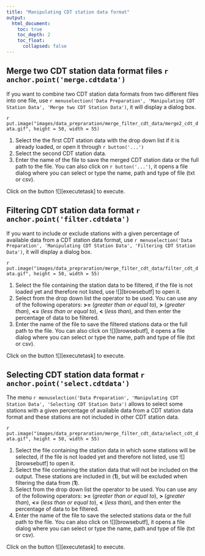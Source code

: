 ```yaml
---
title: "Manipulating CDT station data format"
output:
  html_document:
    toc: true
    toc_depth: 2
    toc_float:
      collapsed: false
---
```


## Merge two CDT station data format files `r anchor.point('merge.cdtdata')`

If you want to combine two CDT station data formats from two different files into one file, use `r menuselection('Data Preparation', 'Manipulating CDT Station Data', 'Merge two CDT Station Data')`, it will display a dialog box.

`r put.image("images/data_prepraration/merge_filter_cdt_data/merge2_cdt_data.gif", height = 50, width = 55)`

1. Select the the first CDT station data with the drop down list if it is already loaded, or open it through `r button('...')`
2. Select the second CDT station data.
3. Enter the name of the file to save the merged CDT station data or the full path to the file. You can also click on `r button('...')`, it opens a file dialog where you can select or type the name, path and type of file (txt or csv).

Click on the button ![][executetask] to execute. 

## Filtering CDT station data format `r anchor.point('filter.cdtdata')`

If you want to include or exclude stations with a given percentage of available data from a CDT station data format, use `r menuselection('Data Preparation', 'Manipulating CDT Station Data', 'Filtering CDT Station Data')`, it will display a dialog box.

`r put.image("images/data_prepraration/merge_filter_cdt_data/filter_cdt_data.gif", height = 50, width = 55)`

1. Select the file containing the station data to be filtered, if the file is not loaded yet and therefore not listed, use ![][browsebutf] to open it.
2. Select from the drop down list the operator to be used. You can use any of the following operators: __>=__ (*greater than or equal to*), __>__ (*greater than*), __<=__ (*less than or equal to*), __<__ (*less than*), and then enter the percentage of data to be filtered.
3. Enter the name of the file to save the filtered stations data or the full path to the file. You can also click on ![][browsebutf], it opens a file dialog where you can select or type the name, path and type of file (txt or csv).

Click on the button ![][executetask] to execute. 

## Selecting CDT station data format `r anchor.point('select.cdtdata')`

The menu `r menuselection('Data Preparation', 'Manipulating CDT Station Data', 'Selecting CDT Station Data')` allows to select some stations with a given percentage of available data from a CDT station data format and these stations are not included in other CDT station data.

`r put.image("images/data_prepraration/merge_filter_cdt_data/select_cdt_data.gif", height = 50, width = 55)`

1. Select the file containing the station data in which some stations will be selected, if the file is not loaded yet and therefore not listed, use ![][browsebutf] to open it.
2. Select the file containing the station data that will not be included on the output. These stations are included in (__1__), but will be excluded when filtering the data from (__1__).
3. Select from the drop down list the operator to be used. You can use any of the following operators: __>=__ (*greater than or equal to*), __>__ (*greater than*), __<=__ (*less than or equal to*), __<__ (*less than*), and then enter the percentage of data to be filtered.
4. Enter the name of the file to save the selected stations data or the full path to the file. You can also click on ![][browsebutf], it opens a file dialog where you can select or type the name, path and type of file (txt or csv).

Click on the button ![][executetask] to execute. 

